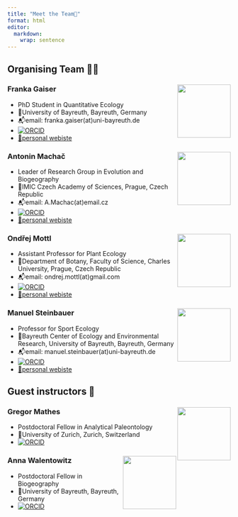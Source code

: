 ```yaml
---
title: "Meet the Team👥"
format: html
editor: 
  markdown: 
    wrap: sentence
---
```


## Organising Team 🧑‍🚀

### Franka Gaiser <img src="/photos/franka.jpg" align="right" width="120"/>

-   PhD Student in Quantitative Ecology
-   🏦University of Bayreuth, Bayreuth, Germany
-   📬email: franka.gaiser(at)uni-bayreuth.de
-   [![ORCID](https://img.shields.io/badge/orcid-0000--0003--2600--6603-brightgreen.svg)](https://orcid.org/0009-0003-2600-6603)
-   [🔗personal webiste](https://www.spowi5.uni-bayreuth.de/en/team/Gaiser/index.php)

### Antonin Machač <img src="/photos/antonin-machac_orig.jpg" align="right" width="120"/>

-   Leader of Research Group in Evolution and Biogeography
-   🏦IMIC Czech Academy of Sciences, Prague, Czech Republic
-   📬email: A.Machac(at)email.cz
-   [![ORCID](https://img.shields.io/badge/orcid-0000--0001--6754--5038-brightgreen.svg)](https://orcid.org/0000-0001-6754-5038)
-   [🔗personal webiste](https://machac.weebly.com/)

### Ondřej Mottl <img src="/photos/Ondra.jpg" align="right" width="120"/>

-   Assistant Professor for Plant Ecology
-   🏦Department of Botany, Faculty of Science, Charles University, Prague, Czech Republic
-   📬email: ondrej.mottl(at)gmail.com
-   [![ORCID](https://img.shields.io/badge/orcid-0000--0002--9796--5081-brightgreen.svg)](https://orcid.org/0000-0002-9796-5081)
-   [🔗personal webiste](https://ondrejmottl.github.io/)

### Manuel Steinbauer <img src="/photos/manuel.jpg" align="right" width="120"/>

-   Professor for Sport Ecology
-   🏦Bayreuth Center of Ecology and Environmental Research, University of Bayreuth, Bayreuth, Germany
-   📬email: manuel.steinbauer(at)uni-bayreuth.de
-   [![ORCID](https://img.shields.io/badge/orcid-0000--0002--7142--9272-brightgreen.svg)](https://orcid.org/0000-0002-7142-9272)
-   [🔗personal webiste](https://www.spowi5.uni-bayreuth.de/en/team/steinbauer/index.php)

## Guest instructors 🧙

### Gregor Mathes <img src="/photos/gregor.jpg" align="right" width="120"/>

-   Postdoctoral Fellow in Analytical Paleontology
-   🏦University of Zurich, Zurich, Switzerland
-   [![ORCID](https://img.shields.io/badge/orcid-0000--0002--2788--1173-brightgreen.svg)](https://orcid.org/0000-0002-2788-1173)

### Anna Walentowitz <img src="/photos/Anna.jpg" align="right" width="120"/>

-   Postdoctoral Fellow in Biogeography
-   🏦University of Bayreuth, Bayreuth, Germany
-   [![ORCID](https://img.shields.io/badge/orcid-0000--0001--9720--9078-brightgreen.svg)](https://orcid.org/0000-0001-9720-9078)